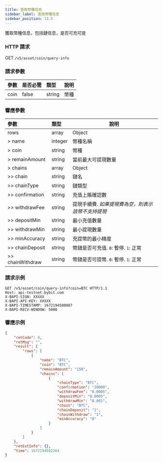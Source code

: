 ```yaml
---
title: 查詢幣種信息
sidebar_label: 查詢幣種信息
sidebar_position: 13.5
---
```


獲取幣種信息，包括鏈信息，是否可充可提

### HTTP 請求
GET `/v5/asset/coin/query-info`

### 請求參數
| 參數 | 是否必需 | 類型 | 說明|
|:----- |:-------|:-----|------ |
|coin |false |string |幣種 |

### 響應參數
| 參數 | 類型 | 說明|
|:----- |:-----|----- |
|rows |array|Object |
|> name |integer |幣種名稱 |
|> coin |string |幣種 |
|> remainAmount |string |當前最大可提現數量|
|> chains |array |Object |
|>> chain |string |鏈名 |
|>> chainType |string |鏈類型 |
|>> confirmation |string |充值上賬確認數 |
|>> withdrawFee |string |提現手續費. _如果提現費為空，則表示該幣不支持提現_ |
|>> depositMin |string |最小充值數量 |
|>> withdrawMin |string |最小提現數量 |
|>> minAccuracy |string |充提幣的最小精度 |
|>> chainDeposit |string |幣鏈是否可充值. `0`: 暫停. `1`: 正常 |
|>> chainWithdraw |string |幣鏈是否可提幣. `0`: 暫停. `1`: 正常 |

### 請求示例

```http
GET /v5/asset/coin/query-info?coin=BTC HTTP/1.1
Host: api-testnet.bybit.com
X-BAPI-SIGN: XXXXX
X-BAPI-API-KEY: XXXXX
X-BAPI-TIMESTAMP: 1672194580887
X-BAPI-RECV-WINDOW: 5000
```

### 響應示例

```json
{
    "retCode": 0,
    "retMsg": "",
    "result": {
        "rows": [
            {
                "name": "BTC",
                "coin": "BTC",
                "remainAmount": "150",
                "chains": [
                    {
                        "chainType": "BTC",
                        "confirmation": "10000",
                        "withdrawFee": "0.0005",
                        "depositMin": "0.0005",
                        "withdrawMin": "0.001",
                        "chain": "BTC",
                        "chainDeposit": "1",
                        "chainWithdraw": "1",
                        "minAccuracy": "8"
                    }
                ]
            }
        ]
    },
    "retExtInfo": {},
    "time": 1672194582264
}
```